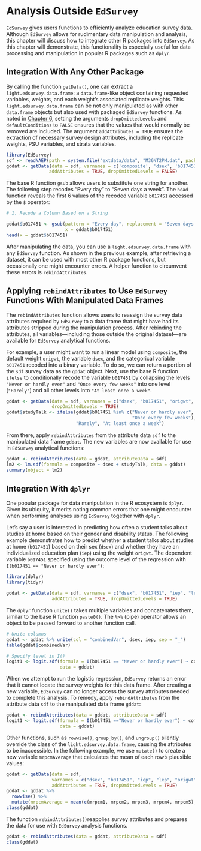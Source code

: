# Analysis Outside `EdSurvey` {#analysisOutsideEdSurvey}

`EdSurvey` gives users functions to efficiently analyze education survey data. Although `EdSurvey` allows for rudimentary data manipulation and analysis, this chapter will discuss how to integrate other R packages into `EdSurvey`. As this chapter will demonstrate, this functionality is especially useful for data processing and manipulation in popular R packages such as `dplyr`.

## Integration With Any Other Package

By calling the function `getData()`, one can extract a `light.edsurvey.data.frame`: a `data.frame`-like object containing requested variables, weights, and each weight's associated replicate weights. This `light.edsurvey.data.frame` can be not only manipulated as with other `data.frame` objects but also used with packaged `EdSurvey` functions. As noted in [Chapter 6](#retrievingAllVariablesInADataset), setting the arguments `dropOmittedLevels` and `defaultConditions` to `FALSE` ensures that the values that would normally be removed are included. The argument `addAttributes = TRUE` ensures the extraction of necessary survey design attributes, including the replicate weights, PSU variables, and strata variables.

```r
library(EdSurvey)
sdf <- readNAEP(path = system.file("extdata/data", "M36NT2PM.dat", package = "NAEPprimer"))
gddat <- getData(data = sdf, varnames = c('composite', 'dsex', 'b017451', 'origwt'),
                addAttributes = TRUE, dropOmittedLevels = FALSE)
```

The base R function `gsub` allows users to substitute one string for another. The following step recodes "Every day" to "Seven days a week". The `head` function reveals the first 6 values of the recoded variable `b017451` accessed by the `$` operator:

```r
# 1. Recode a Column Based on a String

gddat$b017451 <- gsub(pattern = "Every day", replacement = "Seven days a week",
                      x = gddat$b017451)
head(x = gddat$b017451)
```

After manipulating the data, you can use a `light.edsurvey.data.frame` with any `EdSurvey` function. As shown in the previous example, after retrieving a dataset, it can be used with most other R package functions, but occasionally one might encounter errors. A helper function to circumvent these errors is `rebindAttributes`.

## Applying `rebindAttributes` to Use `EdSurvey` Functions With Manipulated Data Frames

The `rebindAttributes` function allows users to reassign the survey data attributes required by `EdSurvey` to a data frame that might have had its attributes stripped during the manipulation process. After rebinding the attributes, all variables---including those outside the original dataset---are available for `EdSurvey` analytical functions.

For example, a user might want to run a linear model using `composite`, the default weight `origwt`, the variable `dsex`, and the categorical variable `b017451` recoded into a binary variable. To do so, we can return a portion of the `sdf` survey data as the `gddat` object. Next, use the base R function `ifelse` to conditionally recode the variable `b017451` by collapsing the levels `"Never or hardly ever"` and `"Once every few weeks"` into one level (`"Rarely"`) and all other levels into `"At least once a week"`.

```r
gddat <- getData(data = sdf, varnames = c("dsex", "b017451", "origwt", "composite"),
                 dropOmittedLevels = TRUE)
gddat$studyTalk <- ifelse(gddat$b017451 %in% c("Never or hardly ever",
                                               "Once every few weeks"),
                          "Rarely", "At least once a week")
```

From there, apply `rebindAttributes` from the attribute data `sdf` to the manipulated data frame `gddat`. The new variables are now available for use in `EdSurvey` analytical functions:

```r
gddat <- rebindAttributes(data = gddat, attributeData = sdf)
lm2 <- lm.sdf(formula = composite ~ dsex + studyTalk, data = gddat)
summary(object = lm2)
```

## Integration With `dplyr`

One popular package for data manipulation in the R ecosystem is `dplyr`. Given its ubiquity, it merits noting common errors that one might encounter when performing analyses using `EdSurvey` together with `dplyr`. 

Let's say a user is interested in predicting how often a student talks about studies at home based on their gender and disability status. The following example demonstrates how to predict whether a student talks about studies at home (`b017451`) based on their sex (`dsex`) and whether they have an individualized education plan (`iep`) using the weight `origwt`. The dependent variable `b017451` specified using the outcome level of the regression with `I(b017451 == "Never or hardly ever")`:

```r
library(dplyr)
library(tidyr)
```

```r
gddat <- getData(data = sdf, varnames = c("dsex", "b017451", "iep", "lep", "origwt", "composite"),
                 addAttributes = TRUE, dropOmittedLevels = TRUE)
```

The `dplyr` function `unite()` takes multiple variables and concatenates them, similar to the base R function `paste0()`. The `%>%` (pipe) operator allows an object to be passed forward to another function call.

```r
# Unite columns 
gddat <- gddat %>% unite(col = "combinedVar", dsex, iep, sep = "_")
table(gddat$combinedVar)
```

```r
# Specify level in I()
logit1 <- logit.sdf(formula = I(b017451 == "Never or hardly ever") ~ combinedVar,
                    data = gddat)
```

When we attempt to run the logistic regression, `EdSurvey` returns an error that it cannot locate the survey weights for this data frame. After creating a new variable, `EdSurvey` can no longer access the survey attributes needed to complete this analysis. To remedy, apply `rebindAttributes` from the attribute data `sdf` to the manipulated data frame `gddat`:

```r
gddat <- rebindAttributes(data = gddat, attributeData = sdf)
logit1 <- logit.sdf(formula = I(b017451 =="Never or hardly ever") ~ combinedVar,
                    data = gddat)
```

Other functions, such as `rowwise()`, `group_by()`, and `ungroup()` silently override the class of the `light.edsurvey.data.frame`, causing the attributes to be inaccessible. In the following example, we use `mutate()` to create a new variable `mrpcmAverage` that calculates the mean of each row's plausible values:

```r
gddat <- getData(data = sdf,
                 varnames = c("dsex", "b017451", "iep", "lep", "origwt", "composite"),
                 addAttributes = TRUE, dropOmittedLevels = TRUE)
gddat <- gddat %>%        
  rowwise() %>% 
  mutate(mrpcmAverage = mean(c(mrpcm1, mrpcm2, mrpcm3, mrpcm4, mrpcm5), na.rm = TRUE))
class(gddat)
```

The function `rebindAttributes()`reapplies survey attributes and prepares the data for use with `EdSurvey` analysis functions.

```r
gddat <- rebindAttributes(data = gddat, attributeData = sdf)
class(gddat)
```
